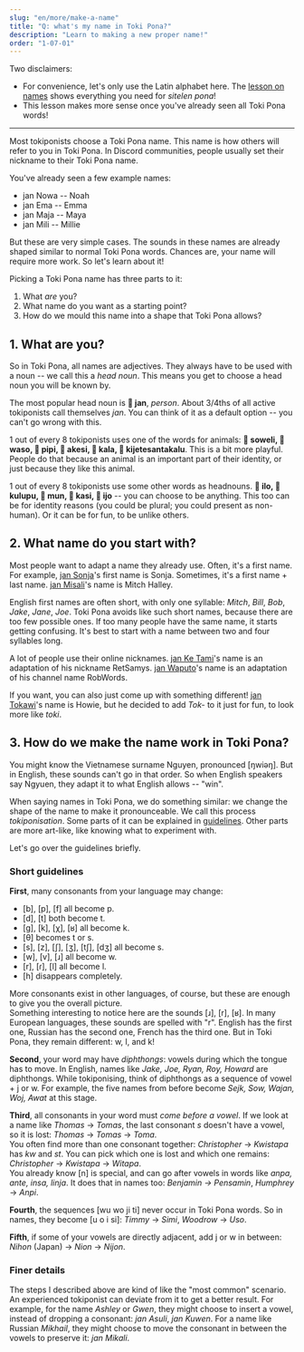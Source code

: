 ```yaml
---
slug: "en/more/make-a-name"
title: "Q: what's my name in Toki Pona?"
description: "Learn to making a new proper name!"
order: "1-07-01"
---
```



Two disclaimers:

* For convenience, let's only use the Latin alphabet here. The [lesson on names](en/basics/07) shows everything you need for *sitelen pona*!
* This lesson makes more sense once you've already seen all Toki Pona words!

***

Most tokiponists choose a Toki Pona name. This name is how others will refer to you in Toki Pona. In Discord communities, people usually set their nickname to their Toki Pona name.

You've already seen a few example names:
* jan Nowa -- Noah
* jan Ema -- Emma
* jan Maja -- Maya
* jan Mili -- Millie

But these are very simple cases. The sounds in these names are already shaped similar to normal Toki Pona words. Chances are, your name will require more work. So let's learn about it!

Picking a Toki Pona name has three parts to it:
1. What *are* you?
2. What name do you want as a starting point?
3. How do we mould this name into a shape that Toki Pona allows?

## 1. What are you?

So in Toki Pona, all names are adjectives. They always have to be used with a noun -- we call this a *head noun*. This means you get to choose a head noun you will be known by.

The most popular head noun is **󱤑 jan**, *person*. About 3/4ths of all active tokiponists call themselves *jan*. You can think of it as a default option -- you can't go wrong with this.

1 out of every 8 tokiponists uses one of the words for animals: **󱥢 soweli, 󱥴 waso, 󱥑 pipi, 󱤁 akesi, 󱤔 kala, 󱦀 kijetesantakalu**. This is a bit more playful. People do that because an animal is an important part of their identity, or just because they like this animal.

1 out of every 8 tokiponists use some other words as headnouns. **󱤎 ilo, 󱤟 kulupu, 󱤺 mun, 󱤗 kasi, 󱤌 ijo** -- you can choose to be anything. This too can be for identity reasons (you could be plural; you could present as non-human). Or it can be for fun, to be unlike others.

## 2. What name do you start with?

Most people want to adapt a name they already use. Often, it's a first name. For example, [jan Sonja](https://tokipona.org/)'s first name is Sonja. Sometimes, it's a first name + last name. [jan Misali](https://www.youtube.com/@HBMmaster/)'s name is Mitch Halley.

English first names are often short, with only one syllable: *Mitch*, *Bill*, *Bob*, *Jake*, *Jane*, *Joe*. Toki Pona avoids like such short names, because there are too few possible ones. If too many people have the same name, it starts getting confusing. It's best to start with a name between two and four syllables long.

A lot of people use their online nicknames. [jan Ke Tami](https://www.youtube.com/@IamSamys/)'s name is an adaptation of his nickname RetSamys. [jan Waputo](https://www.youtube.com/watch?v=PY3Qe_b9ufI)'s name is an adaptation of his channel name RobWords.

If you want, you can also just come up with something different! [jan Tokawi](https://www.youtube.com/watch?v=L6aClal3sSU)'s name is Howie, but he decided to add *Tok-* to it just for fun, to look more like *toki*.

## 3. How do we make the name work in Toki Pona?

You might know the Vietnamese surname Nguyen, pronounced <AudioButton ipa="ŋwiəŋ">[ŋwiəŋ]</AudioButton>. But in English, these sounds can't go in that order. So when English speakers say Ngyuen, they adapt it to what English allows -- "win".

When saying names in Toki Pona, we do something similar: we change the shape of the name to make it pronounceable. We call this process *tokiponisation*. Some parts of it can be explained in [guidelines](https://jan-ne.github.io/tp/tpize). Other parts are more art-like, like knowing what to experiment with.

Let's go over the guidelines briefly.

### Short guidelines

**First**, many consonants from your language may change:

* <AudioButton ipa="b">[b]</AudioButton>, <AudioButton ipa="p">[p]</AudioButton>, <AudioButton ipa="f">[f]</AudioButton> all become p.
* <AudioButton ipa="d">[d]</AudioButton>, <AudioButton ipa="t">[t]</AudioButton> both become t.
* <AudioButton ipa="g">[g]</AudioButton>, <AudioButton ipa="k">[k]</AudioButton>, <AudioButton ipa="χ">[χ]</AudioButton>, <AudioButton ipa="ʁ">[ʁ]</AudioButton> all become k.
* <AudioButton ipa="θ">[θ]</AudioButton> becomes t or s.
* <AudioButton ipa="s">[s]</AudioButton>, <AudioButton ipa="z">[z]</AudioButton>, <AudioButton ipa="ʃ">[ʃ]</AudioButton>, <AudioButton ipa="ʒ">[ʒ]</AudioButton>, <AudioButton ipa="tʃ">[tʃ]</AudioButton>, <AudioButton ipa="dʒ">[dʒ]</AudioButton> all become s.
* <AudioButton ipa="w">[w]</AudioButton>, <AudioButton ipa="v">[v]</AudioButton>, <AudioButton ipa="ɻʷ">[ɹ]</AudioButton> all become w.
* <AudioButton ipa="r">[r]</AudioButton>, <AudioButton ipa="ɾ">[ɾ]</AudioButton>, <AudioButton ipa="l">[l]</AudioButton> all become l.
* <AudioButton ipa="h">[h]</AudioButton> disappears completely.

More consonants exist in other languages, of course, but these are enough to give you the overall picture.  
Something interesting to notice here are the sounds <AudioButton ipa="ɻʷ">[ɹ]</AudioButton>, <AudioButton ipa="r">[r]</AudioButton>, <AudioButton ipa="ʁ">[ʁ]</AudioButton>. In many European languages, these sounds are spelled with "r". English has the first one, Russian has the second one, French has the third one. But in Toki Pona, they remain different: w, l, and k!

**Second**, your word may have *diphthongs*: vowels during which the tongue has to move. In English, names like *Jake, Joe, Ryan, Roy, Howard* are diphthongs. While tokiponising, think of diphthongs as a sequence of vowel + j or w. For example, the five names from before become *Sejk, Sow, Wajan, Woj, Awat* at this stage.

**Third**, all consonants in your word must *come before a vowel*. If we look at a name like *Thomas* -> *Tomas*, the last consonant *s* doesn't have a vowel, so it is lost: *Thomas* -> *Tomas* -> *Toma*.  
You often find more than one consonant together: *Christopher* -> *Kwistapa* has *kw* and *st*. You can pick which one is lost and which one remains: *Christopher* -> *Kwistapa* -> *Witapa*.  
You already know [n] is special, and can go after vowels in words like *anpa, ante, insa, linja*. It does that in names too: *Benjamin -> Pensamin*, *Humphrey* -> *Anpi*.

**Fourth**, the sequences [wu wo ji ti] never occur in Toki Pona words. So in names, they become [u o i si]: *Timmy* -> *Simi*, *Woodrow* -> *Uso*.

**Fifth**, if some of your vowels are directly adjacent, add j or w in between: *Nihon* (Japan) -> *Nion* -> *Nijon*.

### Finer details

The steps I described above are kind of like the "most common" scenario. An experienced tokiponist can deviate from it to get a better result. For example, for the name *Ashley* or *Gwen*, they might choose to insert a vowel, instead of dropping a consonant: *jan Asuli*, *jan Kuwen*. For a name like Russian *Mikhail*, they might choose to move the consonant in between the vowels to preserve it: *jan Mikali*.
